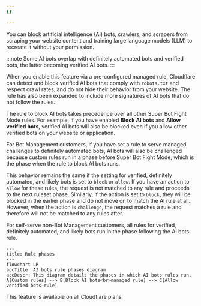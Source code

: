 ```yaml
---
{}

---
```


You can block artificial intelligence (AI) bots, crawlers, and scrapers from scraping your website content and training large language models (LLM) to recreate it without your permission. 

:::note
Some AI bots overlap with definitely automated bots and verified bots, the latter becoming verified AI bots.
:::

When you enable this feature via a pre-configured managed rule, Cloudflare can detect and block verified AI bots that comply with `robots.txt` and respect crawl rates, and do not hide their behavior from your website. The rule has also been expanded to include more signatures of AI bots that do not follow the rules.

The rule to block AI bots takes precedence over all other Super Bot Fight Mode rules. For example, if you have enabled **Block AI bots** and **Allow verified bots**, verified AI bots will also be blocked even if you allow other verified bots on your website or application.

For Bot Management customers, if you have set a rule to serve managed challenges to definitely automated bots, AI bots will also be challenged because custom rules run in a phase before Super Bot Fight Mode, which is the phase when the rule to block AI bots runs. 

This behavior remains the same if the setting for verified, definitely automated, and likely bots is set to `block` or `allow`. If you have an action to `allow` for these rules, the request is not matched to any rule and proceeds to the next ruleset phase. Similarly, if the action is set to `block`, they will be blocked in the earlier phase and do not move on to match the AI rule at all. However, when the action is `challenge`, the request matches a rule and therefore will not be matched to any rules after. 

For self-serve non-Bot Management customers, all rules for verified, definitely automated, and likely bots run in the phase following the AI bots rule. 

```mermaid
---
title: Rule phases
---
flowchart LR
accTitle: AI bots rule phases diagram
accDescr: This diagram details the phases in which AI bots rules run.
A[Custom rules] --> B[Block AI bots<br>managed rule] --> C[Allow verified bots rule]
```

This feature is available on all Cloudflare plans.
